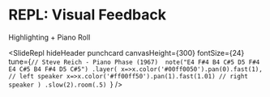 
# REPL: Visual Feedback

Highlighting + Piano Roll

<SlideRepl
  hideHeader
  punchcard
  canvasHeight={300}
  fontSize={24}
  tune={`// Steve Reich - Piano Phase (1967) 
note("E4 F#4 B4 C#5 D5 F#4 E4 C#5 B4 F#4 D5 C#5")
  .layer(
    x=>x.color('#00ff0050').pan(0).fast(1), // left speaker
    x=>x.color('#ff00ff50').pan(1).fast(1.01) // right speaker
  )
  .slow(2).room(.5)
  `}
/>
